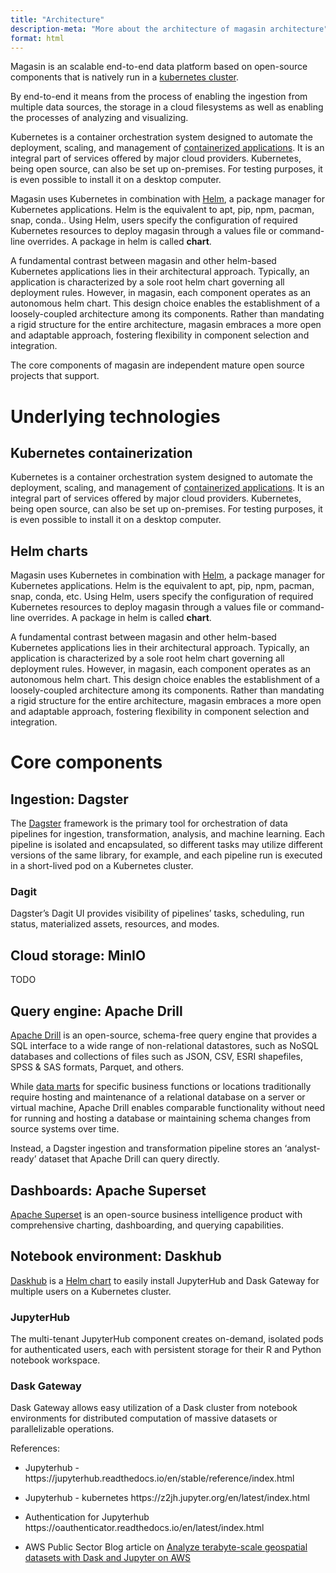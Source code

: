 ```yaml
---
title: "Architecture"
description-meta: "More about the architecture of magasin architecture"
format: html
---
```


Magasin is an scalable end-to-end data platform based on open-source components that is natively run in a [kubernetes cluster](https://kubernetes.io).

By end-to-end it means from the process of enabling the ingestion from multiple data sources, the storage in a cloud filesystems as well as enabling the processes of analyzing and visualizing. 

Kubernetes is a container orchestration system designed to automate the deployment, scaling, and management of [containerized applications](https://kubernetes.io/docs/concepts/overview/#going-back-in-time). It is an integral part of services offered by major cloud providers. Kubernetes, being open source, can also be set up on-premises. For testing purposes, it is even possible to install it on a desktop computer.

Magasin uses Kubernetes in combination with [Helm](https://helm.sh/), a package manager for Kubernetes applications. Helm is the equivalent to apt, pip, npm, pacman, snap, conda.. Using Helm, users specify the configuration of required Kubernetes resources to deploy magasin through a values file or command-line overrides. A package in helm is called **chart**.

A fundamental contrast between magasin and other helm-based Kubernetes applications lies in their architectural approach. Typically, an application is characterized by a sole root helm chart governing all deployment rules. However, in magasin, each component operates as an autonomous helm chart. This design choice enables the establishment of a loosely-coupled architecture among its components. Rather than mandating a rigid structure for the entire architecture, magasin embraces a more open and adaptable approach, fostering flexibility in component selection and integration. 

The core components of magasin are independent mature open source projects that support.

# Underlying technologies

## Kubernetes containerization 
Kubernetes is a container orchestration system designed to automate the deployment, scaling, and management of [containerized applications](https://kubernetes.io/docs/concepts/overview/#going-back-in-time). It is an integral part of services offered by major cloud providers. Kubernetes, being open source, can also be set up on-premises. For testing purposes, it is even possible to install it on a desktop computer.

## Helm charts 
Magasin uses Kubernetes in combination with [Helm](https://helm.sh/), a package manager for Kubernetes applications. Helm is the equivalent to apt, pip, npm, pacman, snap, conda, etc. Using Helm, users specify the configuration of required Kubernetes resources to deploy magasin through a values file or command-line overrides. A package in helm is called **chart**.

A fundamental contrast between magasin and other helm-based Kubernetes applications lies in their architectural approach. Typically, an application is characterized by a sole root helm chart governing all deployment rules. However, in magasin, each component operates as an autonomous helm chart. This design choice enables the establishment of a loosely-coupled architecture among its components. Rather than mandating a rigid structure for the entire architecture, magasin embraces a more open and adaptable approach, fostering flexibility in component selection and integration.

# Core components 

## Ingestion: Dagster
The [Dagster](http://dagster.io) framework is the primary tool for orchestration of data pipelines for ingestion, transformation, analysis, and machine learning. Each pipeline is isolated and encapsulated, so different tasks may utilize different versions of the same library, for example, and each pipeline run is executed in a short-lived pod on a Kubernetes cluster.

###  Dagit
Dagster's Dagit UI provides visibility of pipelines' tasks, scheduling, run status, materialized assets, resources, and modes.


## Cloud storage: MinIO

TODO

## Query engine: Apache Drill

[Apache Drill](https://drill.apache.org/) is an open-source, schema-free query engine that provides a SQL interface to a wide range of non-relational datastores, such as NoSQL databases and collections of files such as JSON, CSV, ESRI shapefiles, SPSS & SAS formats, Parquet, and others.


While [data marts](https://en.wikipedia.org/wiki/Data_mart) for specific business functions or locations traditionally require hosting and maintenance of a relational database on a server or virtual machine, Apache Drill enables comparable functionality without need for running and hosting a database or maintaining schema changes from source systems over time. 

Instead, a Dagster ingestion and transformation pipeline stores an 'analyst-ready' dataset that Apache Drill can query directly.

## Dashboards: Apache Superset
[Apache Superset](https://superset.apache.org/) is an open-source business intelligence product with comprehensive charting, dashboarding, and querying capabilities.

## Notebook environment: Daskhub
[Daskhub](https://blog.dask.org/2020/08/31/helm_daskhub) is a [Helm chart](https://helm.dask.org/) to easily install JupyterHub and Dask Gateway for multiple users on a Kubernetes cluster.

### JupyterHub
The multi-tenant JupyterHub component creates on-demand, isolated pods for authenticated users, each with persistent storage for their R and Python notebook workspace. 

### Dask Gateway
Dask Gateway allows easy utilization of a Dask cluster from notebook environments for distributed computation of massive datasets or parallelizable operations.


References:

* Jupyterhub - https://jupyterhub.readthedocs.io/en/stable/reference/index.html

* Jupyterhub - kubernetes https://z2jh.jupyter.org/en/latest/index.html

* Authentication for Jupyterhub https://oauthenticator.readthedocs.io/en/latest/index.html

* AWS Public Sector Blog article on [Analyze terabyte-scale geospatial datasets with Dask and Jupyter on AWS](https://aws.amazon.com/blogs/publicsector/analyze-terabyte-scale-geospatial-datasets-with-dask-and-jupyter-on-aws/)
